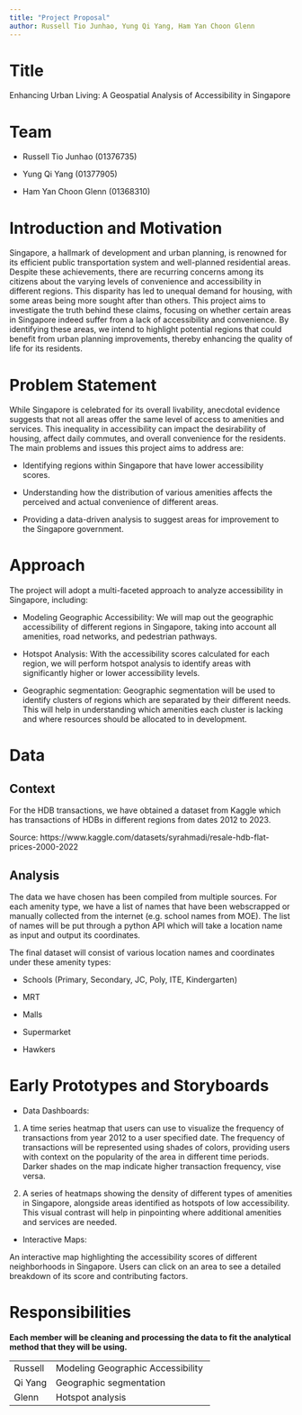 ```yaml
---
title: "Project Proposal"
author: Russell Tio Junhao, Yung Qi Yang, Ham Yan Choon Glenn
---
```


# Title

Enhancing Urban Living: A Geospatial Analysis of Accessibility in Singapore

# **Team**

-   Russell Tio Junhao (01376735)

-   Yung Qi Yang (01377905)

-   Ham Yan Choon Glenn (01368310)

# Introduction and Motivation

Singapore, a hallmark of development and urban planning, is renowned for its efficient public transportation system and well-planned residential areas. Despite these achievements, there are recurring concerns among its citizens about the varying levels of convenience and accessibility in different regions. This disparity has led to unequal demand for housing, with some areas being more sought after than others. This project aims to investigate the truth behind these claims, focusing on whether certain areas in Singapore indeed suffer from a lack of accessibility and convenience. By identifying these areas, we intend to highlight potential regions that could benefit from urban planning improvements, thereby enhancing the quality of life for its residents.

# Problem Statement

While Singapore is celebrated for its overall livability, anecdotal evidence suggests that not all areas offer the same level of access to amenities and services. This inequality in accessibility can impact the desirability of housing, affect daily commutes, and overall convenience for the residents. The main problems and issues this project aims to address are:

-   Identifying regions within Singapore that have lower accessibility scores.

-   Understanding how the distribution of various amenities affects the perceived and actual convenience of different areas.

-   Providing a data-driven analysis to suggest areas for improvement to the Singapore government.

# Approach

The project will adopt a multi-faceted approach to analyze accessibility in Singapore, including:

-   Modeling Geographic Accessibility: We will map out the geographic accessibility of different regions in Singapore, taking into account all amenities, road networks, and pedestrian pathways.

<!-- -->

-   Hotspot Analysis: With the accessibility scores calculated for each region, we will perform hotspot analysis to identify areas with significantly higher or lower accessibility levels.

<!-- -->

-   Geographic segmentation: Geographic segmentation will be used to identify clusters of regions which are separated by their different needs. This will help in understanding which amenities each cluster is lacking and where resources should be allocated to in development.  

# Data

## Context 

For the HDB transactions, we have obtained a dataset from Kaggle which has transactions of HDBs in different regions from dates 2012 to 2023. 

Source: https://www.kaggle.com/datasets/syrahmadi/resale-hdb-flat-prices-2000-2022

## Analysis

The data we have chosen has been compiled from multiple sources. For each amenity type, we have a list of names that have been webscrapped or manually collected from the internet (e.g. school names from MOE). The list of names will be put through a python API which will take a location name as input and output its coordinates. 

The final dataset will consist of various location names and coordinates under these amenity types:

-   Schools (Primary, Secondary, JC, Poly, ITE, Kindergarten)

-   MRT

-   Malls

-   Supermarket

-   Hawkers

# Early Prototypes and Storyboards

-   Data Dashboards: 

1.  A time series heatmap that users can use to visualize the frequency of transactions from year 2012 to a user specified date. The frequency of transactions will be represented using shades of colors, providing users with context on the popularity of the area in different time periods. Darker shades on the map indicate higher transaction frequency, vise versa.

<!-- -->

2.  A series of heatmaps showing the density of different types of amenities in Singapore, alongside areas identified as hotspots of low accessibility. This visual contrast will help in pinpointing where additional amenities and services are needed.

-   Interactive Maps: 

An interactive map highlighting the accessibility scores of different neighborhoods in Singapore. Users can click on an area to see a detailed breakdown of its score and contributing factors.

# Responsibilities

**Each member will be cleaning and processing the data to fit the analytical method that they will be using.**

|         |                                    |
|---------|------------------------------------|
| Russell | Modeling Geographic Accessibility  |
| Qi Yang | Geographic segmentation            |
| Glenn   | Hotspot analysis                   |
